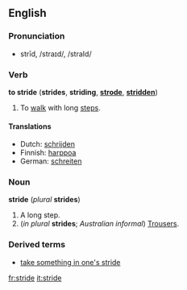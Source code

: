 ==English==
=== Pronunciation ===
*strīd, /straɪd/, /straId/

=== Verb ===
'''to stride''' ('''strides''', '''striding''', '''[[strode]]''', '''[[stridden]]''')

#To [[walk]] with long [[step]]s.

==== Translations ====
*Dutch: [[schrijden]]
*Finnish: [[harppoa]]
*German: [[schreiten]]

=== Noun ===
'''stride''' (''plural'' '''strides''')

#A long step.
#(''in plural'' '''strides'''; ''Australian informal'') [[Trousers]].

===Derived terms===
*[[take something in one's stride]]

[[fr:stride]]
[[it:stride]]